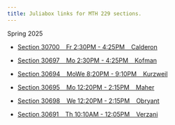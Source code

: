 ```yaml
---
title: Juliabox links for MTH 229 sections.
---
```


Spring 2025

* [Section 30700   Fr 2:30PM - 4:25PM   Calderon](https://www.math.csi.cuny.edu/juliabox-calderon/)

* [Section 30697   Mo 2:30PM - 4:25PM   Kofman](https://www.math.csi.cuny.edu/juliabox-kofman/)

* [Section 30694   MoWe 8:20PM - 9:10PM   Kurzweil](https://www.math.csi.cuny.edu/juliabox-kurzweil/)

* [Section 30695   Mo 12:20PM - 2:15PM   Maher](https://www.math.csi.cuny.edu/juliabox-maher/)

* [Section 30698   We 12:20PM - 2:15PM   Obryant](https://www.math.csi.cuny.edu/juliabox-obryant/)

* [Section 30691   Th 10:10AM - 12:05PM   Verzani](https://www.math.csi.cuny.edu/juliabox-verzani/)
